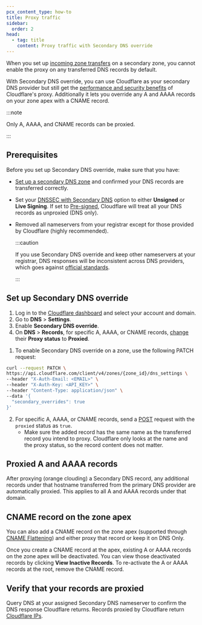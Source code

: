 ```yaml
---
pcx_content_type: how-to
title: Proxy traffic
sidebar:
  order: 2
head:
  - tag: title
    content: Proxy traffic with Secondary DNS override
---
```



When you set up [incoming zone transfers](/dns/zone-setups/zone-transfers/cloudflare-as-secondary/setup/) on a secondary zone, you cannot enable the proxy on any transferred DNS records by default.

With Secondary DNS override, you can use Cloudflare as your secondary DNS provider but still get the [performance and security benefits](/fundamentals/concepts/how-cloudflare-works/#cloudflare-as-a-reverse-proxy) of Cloudflare's proxy. Additionally it lets you override any A and AAAA records on your zone apex with a CNAME record.

:::note

Only A, AAAA, and CNAME records can be proxied.

:::

## Prerequisites

Before you set up Secondary DNS override, make sure that you have:

- [Set up a secondary DNS zone](/dns/zone-setups/zone-transfers/cloudflare-as-secondary/setup/) and confirmed your DNS records are transferred correctly.
- Set your [DNSSEC with Secondary DNS](https://dash.cloudflare.com/?to=/:account/:zone/dns/settings/) option to either **Unsigned** or **Live Signing**. If set to [Pre-signed](/dns/zone-setups/zone-transfers/cloudflare-as-secondary/dnssec-for-secondary/#set-up-pre-signed-dnssec), Cloudflare will treat all your DNS records as unproxied (DNS only).
- Removed all nameservers from your registrar except for those provided by Cloudflare (highly recommended).

  :::caution

  If you use Secondary DNS override and keep other nameservers at your registrar, DNS responses will be inconsistent across DNS providers, which goes against [official standards](https://www.iana.org/help/nameserver-requirements).

  :::

## Set up Secondary DNS override

<Tabs syncKey="dashPlusAPI"> <TabItem label="Dashboard">

1. Log in to the [Cloudflare dashboard](https://dash.cloudflare.com/login) and select your account and domain.
2. Go to **DNS** > **Settings**.
3. Enable **Secondary DNS override**.
4. On **DNS** > **Records**, for specific A, AAAA, or CNAME records, [change](/dns/manage-dns-records/how-to/create-dns-records/#edit-dns-records) their **Proxy status** to **Proxied**.

</TabItem> <TabItem label="API">

1. To enable Secondary DNS override on a zone, use the following PATCH request:

```bash
curl --request PATCH \
https://api.cloudflare.com/client/v4/zones/{zone_id}/dns_settings \
--header "X-Auth-Email: <EMAIL>" \
--header "X-Auth-Key: <API_KEY>" \
--header "Content-Type: application/json" \
--data '{
  "secondary_overrides": true
}'
```

2. For specific A, AAAA, or CNAME records, send a [POST](/api/resources/dns/subresources/records/methods/create/) request with the `proxied` status as `true`.
   - Make sure the added record has the same name as the transferred record you intend to proxy. Cloudflare only looks at the name and the proxy status, so the record content does not matter.

</TabItem> </Tabs>

## Proxied A and AAAA records

After proxying (orange clouding) a Secondary DNS record, any additional records under that hostname transferred from the primary DNS provider are automatically proxied. This applies to all A and AAAA records under that domain.

## CNAME record on the zone apex

You can also add a CNAME record on the zone apex (supported through [CNAME Flattening](/dns/cname-flattening/)) and either proxy that record or keep it on DNS Only.

Once you create a CNAME record at the apex, existing A or AAAA records on the zone apex will be deactivated. You can view those deactivated records by clicking **View Inactive Records**. To re-activate the A or AAAA records at the root, remove the CNAME record.

## Verify that your records are proxied

Query DNS at your assigned Secondary DNS nameserver to confirm the DNS response Cloudflare returns. Records proxied by Cloudflare return [Cloudflare IPs](https://www.cloudflare.com/ips/).
